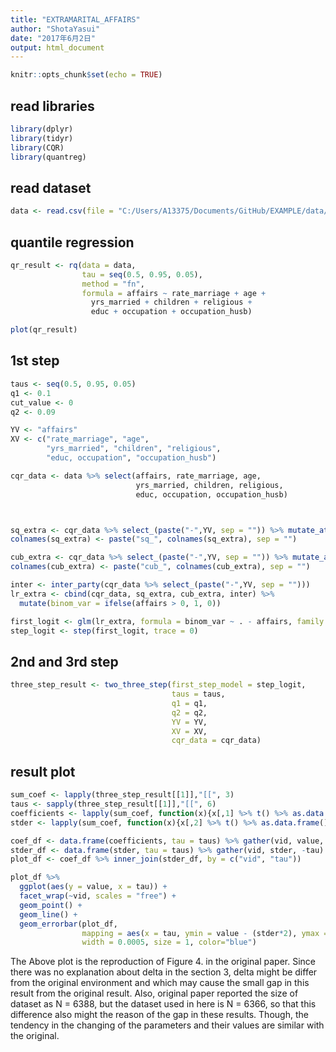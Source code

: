 ```yaml
---
title: "EXTRAMARITAL_AFFAIRS"
author: "ShotaYasui"
date: "2017年6月2日"
output: html_document
---
```


```r
knitr::opts_chunk$set(echo = TRUE)
```

## read libraries

```r
library(dplyr)
library(tidyr)
library(CQR)
library(quantreg)
```

## read dataset

```r
data <- read.csv(file = "C:/Users/A13375/Documents/GitHub/EXAMPLE/data/extramartial_affair.csv")
```


## quantile regression
```r
qr_result <- rq(data = data,
                tau = seq(0.5, 0.95, 0.05),
                method = "fn",
                formula = affairs ~ rate_marriage + age + 
                  yrs_married + children + religious + 
                  educ + occupation + occupation_husb)

plot(qr_result)

```



## 1st step
```r

taus <- seq(0.5, 0.95, 0.05)
q1 <- 0.1
cut_value <- 0
q2 <- 0.09

YV <- "affairs"
XV <- c("rate_marriage", "age",
        "yrs_married", "children", "religious",
        "educ, occupation", "occupation_husb")

cqr_data <- data %>% select(affairs, rate_marriage, age,
                            yrs_married, children, religious, 
                            educ, occupation, occupation_husb)



sq_extra <- cqr_data %>% select_(paste("-",YV, sep = "")) %>% mutate_at(vars(-matches(YV)), pt, n = 2)
colnames(sq_extra) <- paste("sq_", colnames(sq_extra), sep = "")

cub_extra <- cqr_data %>% select_(paste("-",YV, sep = "")) %>% mutate_at(vars(-matches(YV)), pt, n = 3)
colnames(cub_extra) <- paste("cub_", colnames(cub_extra), sep = "")

inter <- inter_party(cqr_data %>% select_(paste("-",YV, sep = "")))
lr_extra <- cbind(cqr_data, sq_extra, cub_extra, inter) %>%
  mutate(binom_var = ifelse(affairs > 0, 1, 0))

first_logit <- glm(lr_extra, formula = binom_var ~ . - affairs, family = binomial())
step_logit <- step(first_logit, trace = 0)

```


## 2nd and 3rd step
```r
three_step_result <- two_three_step(first_step_model = step_logit, 
                                    taus = taus, 
                                    q1 = q1, 
                                    q2 = q2, 
                                    YV = YV, 
                                    XV = XV, 
                                    cqr_data = cqr_data)
```


## result plot
```r
sum_coef <- lapply(three_step_result[[1]],"[[", 3)
taus <- sapply(three_step_result[[1]],"[[", 6)
coefficients <- lapply(sum_coef, function(x){x[,1] %>% t() %>% as.data.frame()}) %>% bind_rows
stder <- lapply(sum_coef, function(x){x[,2] %>% t() %>% as.data.frame()}) %>% bind_rows

coef_df <- data.frame(coefficients, tau = taus) %>% gather(vid, value, -tau)
stder_df <- data.frame(stder, tau = taus) %>% gather(vid, stder, -tau)
plot_df <- coef_df %>% inner_join(stder_df, by = c("vid", "tau"))

plot_df %>%
  ggplot(aes(y = value, x = tau)) +
  facet_wrap(~vid, scales = "free") +
  geom_point() + 
  geom_line() +
  geom_errorbar(plot_df, 
                mapping = aes(x = tau, ymin = value - (stder*2), ymax = value + (stder*2)),
                width = 0.0005, size = 1, color="blue")
```
The Above plot is the reproduction of Figure 4. in the original paper.
Since there was no explanation about delta in the section 3, delta might be differ from the original environment and which may cause the small gap in this result from the original result.
Also, original paper reported the size of dataset as N = 6388, but the dataset used in here is N = 6366, so that this difference also might the reason of the gap in these results.
Though, the tendency in the changing of the parameters and their values are similar with the original.


